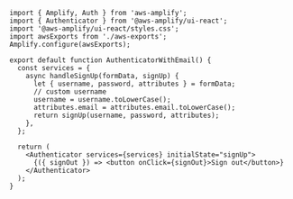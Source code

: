 ```jsx{8}
import { Amplify, Auth } from 'aws-amplify';
import { Authenticator } from '@aws-amplify/ui-react';
import '@aws-amplify/ui-react/styles.css';
import awsExports from './aws-exports';
Amplify.configure(awsExports);

export default function AuthenticatorWithEmail() {
  const services = {
    async handleSignUp(formData, signUp) {
      let { username, password, attributes } = formData;
      // custom username
      username = username.toLowerCase();
      attributes.email = attributes.email.toLowerCase();
      return signUp(username, password, attributes);
    },
  };

  return (
    <Authenticator services={services} initialState="signUp">
      {({ signOut }) => <button onClick={signOut}>Sign out</button>}
    </Authenticator>
  );
}
```
